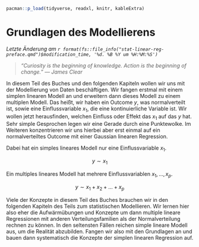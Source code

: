 ```r
pacman::p_load(tidyverse, readxl, knitr, kableExtra)
```

# Grundlagen des Modellierens {#sec-modeling-simple-stat}

*Letzte Änderung am `r format(fs::file_info("stat-linear-reg-preface.qmd")$modification_time, '%d. %B %Y um %H:%M:%S')`*

> *"Curiosity is the beginning of knowledge. Action is the beginning of change." --- James Clear*

In diesem Teil des Buches und den folgenden Kapiteln wollen wir uns mit der Modellierung von Daten beschäftigen. Wir fangen erstmal mit einem simplen linearen Modell an und erweitern dann dieses Modell zu einem multiplen Modell. Das heißt, wir haben ein Outcome $y$, was normalverteilt ist, sowie eine Einflussvariable $x_1$, die eine kontinuierliche Variable ist. Wir wollen jetzt herausfinden, welchen Einfluss oder Effekt das $x_1$ auf das $y$ hat. Sehr simple Gesprochen legen wir eine Gerade durch eine Punktewolke. Im Weiteren konzentrieren wir uns hierbei aber erst einmal auf ein normalverteiltes Outcome mit einer Gaussian linearen Regression.

Dabei hat ein simples lineares Modell nur eine Einflussvariable $x_1$.

$$
y \sim x_1
$$

Ein multiples lineares Modell hat mehrere Einflussvariablen $x_1, ..., x_p$.

$$
y \sim x_1 + x_2 + ... + x_p
$$

Viele der Konzepte in diesem Teil des Buches brauchen wir in den folgenden Kapiteln des Teils zum statistischen Modellieren. Wir lernen hier also eher die Aufwärmübungen und Konzepte um dann multiple lineare Regressionen mit anderen Verteilungsfamilien als der Normalverteilung rechnen zu können. In den seltensten Fällen reichen simple lineare Modell aus, um die Realität abzubilden. Fangen wir also mit den Grundlagen an und bauen dann systematisch die Konzepte der simplen linearen Regression auf.
